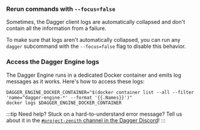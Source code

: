 ### Rerun commands with `--focus=false`

Sometimes, the Dagger client logs are automatically collapsed and don't contain
all the information from a failure.

To make sure that logs aren't automatically collapsed, you can run any `dagger`
subcommand with the `--focus=false` flag to disable this behavior.

### Access the Dagger Engine logs

The Dagger Engine runs in a dedicated Docker container and emits log messages as it works. Here's how to access these logs:

```shell
DAGGER_ENGINE_DOCKER_CONTAINER="$(docker container list --all --filter 'name=^dagger-engine-*' --format '{{.Names}}')"
docker logs $DAGGER_ENGINE_DOCKER_CONTAINER
```

:::tip
Need help? Stuck on a hard-to-understand error message? Tell us about it in the [`#project-zenith` channel in the Dagger Discord](https://discord.com/channels/707636530424053791/1120503349599543376)!
:::
